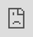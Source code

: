 ```yaml
---
title: "Data Drift Detection"
---
```


# Data Drift Detection

**\[**🏅 **Enterprise-Only\] Data Drift Detection is only available for Enterprise users for now.**

Stay tuned for future announcements.

When developing and deploying models, a key concern is data coverage and freshness. As the real world data distribution continually evolves, it is increasingly important to monitor how data shifts affect a model's ability to produce trustworthy predictions. At the heart of this concern is the model's training data: does the data used to train our model properly capture the current state of the world - _or more importantly_ is our model making or expected to make predictions over new types of data not seen during training?

To address these questions, we look to the problem of **data drift detection.**

## 

[](#what-is-data-drift)

What is Data Drift?

In machine learning we generally view data drift as data - e.g. production data - differing from the data used to train a model - i.e. coming from a different underlying distribution. There are many factors that can lead to dataset drift and several ways that drift can manifest. Broadly there are two main categories of data drift: 1) virtual drift (covariate shift) and 2) concept drift.

### 

[](#virtual-drift)

Virtual Drift

Virtual data drift refers to a change in the type of data seen (the feature space) without a change in the relationship between a given data sample and the label it is assigned - i.e. a change in the underlying data distribution P(x) without a change in P(y|x). Virtual drift can manifest in many different forms, such as changing syntactic structure and style (e.g. new ways of asking a particular question to a QA system) or the appearance of novel words, phrases, and / or concepts (e.g. Covid).

Virtual drift generally manifests when there is insufficient training data coverage and / or new concepts appear in the real world. Virtual data drift can reveal incorrectly learned decision boundaries, increasing the potential for incorrect, non-trustworthy predictions (especially in the case of an overfit model).

### 

[](#concept-shift)

Concept shift

In contrast to virtual drift, concept drift refers to a change in the way that labels are assigned for a given data sample - i.e. a change in P(Y|X) without a change to P(X). This typically manifests as the label for a given data sample changing over time. For example, concept drift occurs if there is a change in the labeling criteria / guidelines - certain samples previously labeled _Class A_ should now be labeled _Class B_.

![](https://docs.rungalileo.io/~gitbook/image?url=https%3A%2F%2Flh5.googleusercontent.com%2F_47iaRdCn1AMQI1-GN2tNPTXNPvWoD48SFtR2fIELNvUscbe1TaKK12GTw4_Gzwh2ajolrLJ3ZRrCbpcLXrL_BnxaPBIi1ryWjxeHyYh2V4xRpj8G0Yif2_EDS9FQKpCmtAqHoIuR866_Zx-5FFP6w&width=768&dpr=4&quality=100&sign=7e07b9fb&sv=1)

Comparing Virtual and Concept Drift

## 

[](#data-drift-in-galileo)

Data Drift in Galileo

Without access to ground truth labels or the underlying labeling criteria, surfacing _concept drift_ is intractable. Therefore, Galileo focuses on detecting **virtual data drift**. Specifically, we aim to detect data samples that are sufficiently different from the data used during training.

> **Data Drift in Galileo**: Detecting data samples that would appear to come from a different distribution than the training data distribution

### 

[](#data-drift-across-data-split)

Data Drift Across Data Split

Data drift as a measure of shifted data distributions is _not_ limited to changes within production data. The characteristics of data drift - an evolving / shifting feature space - can occur for any non-training data split. Therefore, Galileo surfaces data drift errors not only for inference data splits, but also for validation and test splits. We refer to them separately as **Drifted** vs. **Out of Coverage** data.

**Drifted Data:** Drifted _production data_ within an _inference run._ These samples represent the classical paradigm of data drift capturing changes within the real world data distribution. Tracking production data drift is essential for understanding potential changes to model performance in production, the appearance of important new concepts, and indications of a stale training dataset. As production models react to an evolving world, these samples highlight high value samples to be monitored and added to future model re-training datasets.

**Out of Coverage Data:** Drifted _validation_ or _test_ data. These samples capture two primary data gaps:

1.  Data samples that our model _fails_ to properly generalize on - for example due to overfitting or under-representation within the training dataset (generalization drift). These data samples represent concepts that are represented in the training data but show generalization gaps.
    
2.  Data concepts that are _not represented_ within the training data and thus the model may struggle to effectively generalize over.
    

### 

[](#viewing-drifted-samples)

Viewing Drifted Samples

In the Galileo Console, you can view drifted samples either through the _Out of Coverage or_ _Drifted_ data tabs. Since drift compares data distribution, drift is always computed and shown with respect to a reference data distribution - the training dataset.

In the embeddings view, we overlay the current split and reference training data embeddings to provide a visual representation of alignment and data gaps (i.e. drifted data) within the embedding space.

<iframe src="https://cdn.iframe.ly/Bopvhj1" style="top: 0; left: 0; width: 100%; height: 100%; position: absolute; border: 0;" allowfullscreen="" scrolling="no" allow="encrypted-media *;"></iframe>

Viewing Drifted Samples within an Inference Run

**Note:** that the 2-dimensional embeddings view is limited in its ability to capture high dimensional embeddings interactions and represents an approximate overlapping of data distributions - i.e. drifted / not drifted data may not always look "drifted" in the embeddings view.

## 

[](#galileos-drift-detection-algorithm)

Galileo's Drift Detection Algorithm

We implement an embedding based, non-parametric nearest neighbor algorithm for detecting out of distribution (OOD) data - i.e. drifted and out of coverage samples. Differentiating algorithm characteristics include:

*   **Embedding Based**: Leverage hierarchical, semantic structure encoded in neural network embeddings - particularly realized through working with (large) pre-trained models, e.g. large language models (LLMs)
    
*   **Non-parametric**: does not impose any distributional assumptions on the underlying embedding space, providing _simplicity_, _flexibility_, and _generality_
    
*   **Interpretability**: the general simplicity of nearest neighbor based algorithms provides easy interpretability
    

### 

[](#transforming-the-embedding-space-core-distance)

Transforming the Embedding Space - Core Distance

The foundation of nearest neighbor algorithms is a representation of the embedding space through local neighborhood information - defining a neighborhood statistic. Although different methods exist for computing a neighborhood statistic, we utilize a simple and inexpensive estimate of local neighborhood density: _K Core-Distance_. Used in algorithms such as _HDBSCAN_ \[1\] \_\_ and \_LOF\_ \[2\]\_, K C\_ore-Distance is computed as the cosine-distance to a samples kth nearest neighbor within the neural network embedding space.

> K Core-Distance(x) = cosine distance to x's kth nearest neighbor

![](https://docs.rungalileo.io/~gitbook/image?url=https%3A%2F%2F1924900477-files.gitbook.io%2F%7E%2Ffiles%2Fv0%2Fb%2Fgitbook-x-prod.appspot.com%2Fo%2Fspaces%252F4jVWiQpRqmi04OnqZmn2%252Fuploads%252Fgit-blob-a4f7d0ac2385eb67d9aade1e6d1b76c77c3fcf1e%252Fimage%2520%2815%29.png%3Falt%3Dmedia&width=768&dpr=4&quality=100&sign=55df7f07&sv=1)

K Core-Distance with k = 7 - provides a proxy for local density within the embedding space

### 

[](#the-drift-detection-algorithm)

The Drift Detection Algorithm

#### 

[](#id-1.-mapping-the-embedding-space)

1\. Mapping the Embedding Space

OOD data are computed with respect to a reference distribution - in our case, the model's _training data distribution_. Therefore, the first step of the algorithm is mapping the structure of the training embedding data distribution by computing the K Core-Distance for each data sample.

> Map the training embedding distribution --> K Core-Distance distribution

![](https://docs.rungalileo.io/~gitbook/image?url=https%3A%2F%2Flh5.googleusercontent.com%2FUI2RJjjGjTfSLy-RMvnNLP7EJaYkOw1Qd-wTrBWJabLihO6ObbTuzqzWYVCh9RE6JyRV_46MCuh_p6C-K0PdmI8kMqbzBiG_4QfW-fzP_91c13BRI0k_OAgL-mJwtwcG-Sntqcx9vSdyAYaBFyyqMErZ7RcO9OUQY8sJZnjmPglFLONUQcNK5jTaEtzjTJ4m&width=768&dpr=4&quality=100&sign=3410ab45&sv=1)

K Core-Distance Distribution for a reference training data distribution

#### 

[](#id-2.-selecting-a-threshold-for-data-drift)

2\. Selecting a Threshold for Data Drift

After mapping the reference distribution, we must decide a threshold above which new data should be considered OOD. Selecting a threshold based on the K Core-Distance directly is not generalizable for 2 primary reasons: 1) \*\*\*\* Each dataset has a unique and different K Core-Distance distribution, which in tern influences reason 2) cosine distance is not easily interpretable without context - i.e. a cosine distance of 0.6 has different meanings given two different datasets.

For these reasons, we determine a threshold as a _threshold at x% precision_.

> e.g. Threshold at 95% precision - The K Core-Distance representing the 95th percentile of the reference distribution

![](https://docs.rungalileo.io/~gitbook/image?url=https%3A%2F%2F1924900477-files.gitbook.io%2F%7E%2Ffiles%2Fv0%2Fb%2Fgitbook-x-prod.appspot.com%2Fo%2Fspaces%252F4jVWiQpRqmi04OnqZmn2%252Fuploads%252Fgit-blob-6336ad8637c1529e6135437cb0bb5f1dde48a276%252Fimage%2520%2810%29.png%3Falt%3Dmedia&width=768&dpr=4&quality=100&sign=c39289a1&sv=1)

K Core-Distance threshold based on a Threshold at 95% Precision

#### 

[](#id-3.-determining-that-a-sample-is-drifted-out-of-coverage)

3\. Determining that a Sample is Drifted / Out of Coverage

Given a query data sample _q_, we can quickly determine whether _q_ should be considered OOD.

1.  Embed _q_ within the reference (training) embedding space
    
2.  Compute the K Core-Distance of _q_ in the training embedding space.
    
3.  Compare _q's_ K Core-Distance to the threshold determined for the reference distribution.
    

![](https://docs.rungalileo.io/~gitbook/image?url=https%3A%2F%2F1924900477-files.gitbook.io%2F%7E%2Ffiles%2Fv0%2Fb%2Fgitbook-x-prod.appspot.com%2Fo%2Fspaces%252F4jVWiQpRqmi04OnqZmn2%252Fuploads%252Fgit-blob-a38cc043198ada9ecc00e26a9185329d0bcbc2db%252Fimage%2520%2834%29.png%3Falt%3Dmedia&width=768&dpr=4&quality=100&sign=6b57b238&sv=1)

Visual representation of a sample q marked as Drifted / Out of Coverage

### 

[](#interpretability)

Interpretability

A major benefits of this algorithm is that it provides interpretability and flexibility. By mapping the reference embedding space to a K Core-Distance distribution, we frame OOD detection as a distribution comparison problem.

> Given a query sample, how does it compare to the reference distribution?

Moreover, by picking a threshold based on a distribution percentile, we remove any dependance on the range of K Core-Distances for a given dataset - i.e. a dataset agnostic mechanism.

**Drift / Out of Coverage Scores**: Building on this distributional perspective, we can compute a per-sample score indicating how out of distribution a data sample is.

> Drift / Out of Coverage Score - The _percentile_ a sample falls in with respect to the reference K Core-Distance distribution.

Unlike analyzing K Core-Distances directly, our _drift / out of coverage score_ is fully dataset agnostic. For example, consider the example from above.

With a K Core-Distance of 0.33 and a threshold of 0.21, we considered the _q_ as drifted. However, in general 0.33 has very little meaning without the context. In comparison, a _drift\_score of 0.99_ captures the necessary distributional context - indicating that _q_ falls within the 99th percentile of the reference distribution and is very likely to be out of distribution.

![](https://docs.rungalileo.io/~gitbook/image?url=https%3A%2F%2F1924900477-files.gitbook.io%2F%7E%2Ffiles%2Fv0%2Fb%2Fgitbook-x-prod.appspot.com%2Fo%2Fspaces%252F4jVWiQpRqmi04OnqZmn2%252Fuploads%252Fgit-blob-7a1d0e77c657fa4e3e9f72a2c0380e2e19b0fd1f%252Fimage%2520%286%29.png%3Falt%3Dmedia&width=768&dpr=4&quality=100&sign=1c8035d8&sv=1)

Visual interpretation of the Drift / Out of Coverage Score.

### 

[](#references--additional-resources)

References + Additional Resources

\[1\] McInnes, Leland, John Healy, and Steve Astels. "hdbscan: Hierarchical density based clustering." _J. Open Source Softw._ 2.11 (2017): 205.

\[2\] Breunig, Markus M., et al. "LOF: identifying density-based local outliers." _Proceedings of the 2000 ACM SIGMOD international conference on Management of data_. 2000.

\[3\] Sun, Yiyou, et al. "Out-of-distribution Detection with Deep Nearest Neighbors." _arXiv preprint arXiv:2204.06507_ (2022).

[PreviousGalileo Data Error Potential (DEP)](/galileo/gen-ai-studio-products/ml-research-algorithms/galileo-data-error-potential-dep)[NextLikely Mislabeled](/galileo/gen-ai-studio-products/ml-research-algorithms/likely-mislabeled)

Last updated 1 year ago